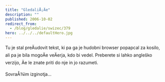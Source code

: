 ```yaml
---
title: "GledaliÅ¡Äe"
description: ""
published: 2006-10-02
redirect_from:
  - /blog/gledalie/swizec/379
hero: ../../../defaultHero.jpg
---
```


Tu je stal preÄudovit tekst, ki pa ga je hudobni browser popapcal za kosilo, ali pa je bila mogoÄe veÄerja, kdo bi vedel. Preberete si lahko angleško verzijo, Äe le znate priti do nje in jo razumeti.

SovraÅ¾im izginotja...
